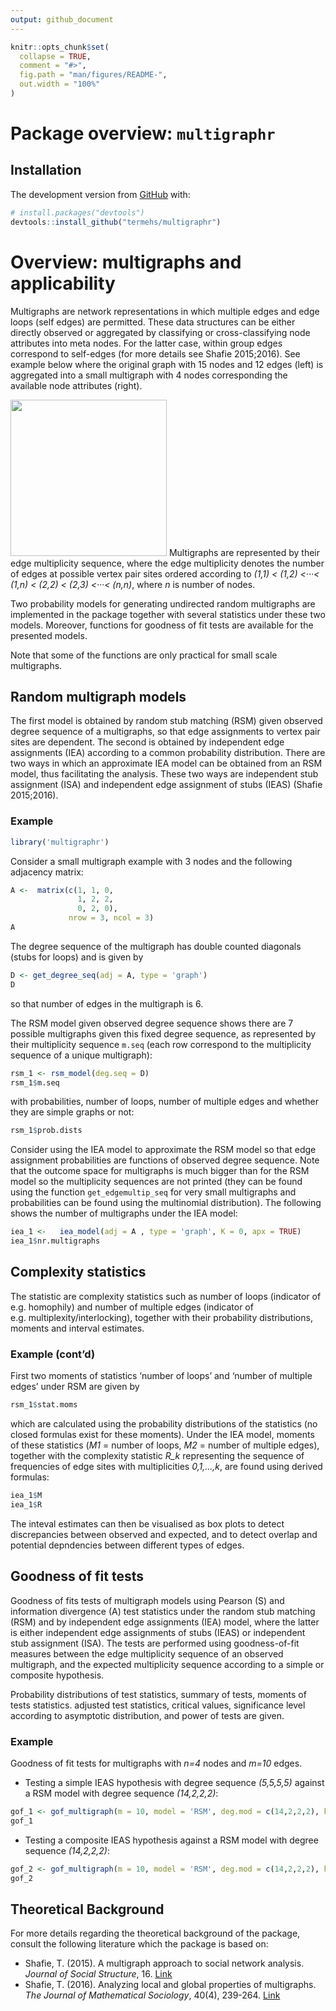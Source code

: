 ```yaml
---
output: github_document
---
```


<!-- README.md is generated from README.Rmd. Please edit that file -->

```r
knitr::opts_chunk$set(
  collapse = TRUE,
  comment = "#>",
  fig.path = "man/figures/README-",
  out.width = "100%"
)
```
# Package overview: `multigraphr` 
## Installation

<!-- You can install the released version of multigraphr from [CRAN](https://CRAN.R-project.org) with: -->

<!-- ``` r -->
<!-- install.packages("multigraphr") -->
<!-- ``` -->

The development version from [GitHub](https://github.com/) with:

``` r
# install.packages("devtools")
devtools::install_github("termehs/multigraphr")
```

# Overview: multigraphs and applicability
Multigraphs are network representations in which multiple edges and edge loops (self edges) are permitted. These data structures can be either directly observed or aggregated by classifying or cross-classifying node attributes into meta nodes. For the latter case, within group edges correspond to self-edges (for more details see Shafie 2015;2016). See example below where the original graph with 15 nodes and 12 edges (left) is aggregated into a small multigraph with 4 nodes corresponding the available node attributes (right).

![](mg_ex.png){width=250px}
 Multigraphs are represented by their edge multiplicity sequence, where the edge multiplicity denotes the number of edges at possible vertex pair sites ordered according to
*(1,1) < (1,2) <···< (1,n) < (2,2) < (2,3) <···< (n,n)*, 
where *n* is number of nodes.

Two probability models for generating undirected random multigraphs are implemented in the package together with several statistics under these two models. Moreover, functions for goodness of fit tests are available for the presented models.

Note that some of the functions are only practical for small scale multigraphs.

## Random multigraph models
The first model is obtained by random stub matching (RSM) given observed degree sequence of a multigraphs, so that edge assignments to vertex pair sites are dependent. The second is obtained by independent edge assignments (IEA) according to a common probability distribution. There are two ways in which an approximate IEA model can be obtained from an RSM model, thus facilitating the analysis. These two ways are independent stub assignment (ISA) and independent edge assignment of stubs (IEAS) (Shafie 2015;2016).

### Example
```r
library('multigraphr')
```
Consider a small multigraph example with 3 nodes and the following adjacency matrix:
```r
A <-  matrix(c(1, 1, 0, 
               1, 2, 2, 
               0, 2, 0), 
             nrow = 3, ncol = 3)
A
```
The degree sequence of the multigraph has double counted diagonals (stubs for loops) and is given by
```r
D <- get_degree_seq(adj = A, type = 'graph')
D
```
so that number of edges in the multigraph is 6.

The RSM model given observed degree sequence shows there are 7 possible multigraphs given this fixed degree sequence, as represented by their multiplicity sequence  `m.seq` (each row correspond to the multiplicity sequence of a unique multigraph):
```r
rsm_1 <- rsm_model(deg.seq = D)
rsm_1$m.seq
```
with probabilities, number of loops, number of multiple edges and whether they are simple graphs or not:
```r
rsm_1$prob.dists
```

Consider using the IEA model to approximate the RSM model so that edge assignment probabilities are functions of observed degree sequence. Note that the outcome space for multigraphs is much bigger than for the RSM model so the multiplicity sequences are not printed (they can be found using the function `get_edgemultip_seq` for very small multigraphs and probabilities can be found using the multinomial distribution). The following shows the number of multigraphs under the IEA model:
```r
iea_1 <-   iea_model(adj = A , type = 'graph', K = 0, apx = TRUE)
iea_1$nr.multigraphs
```

## Complexity statistics 
The statistic are complexity statistics such as number of loops (indicator of e.g. homophily) and number of multiple edges (indicator of e.g. multiplexity/interlocking), together with their probability distributions, moments and interval estimates.

### Example (cont'd)
First two moments of statistics 'number of loops' and 'number of multiple edges' under RSM are given by
```r
rsm_1$stat.moms
```
which are calculated using the probability distributions of the statistics (no closed formulas exist for these moments).
Under the IEA model, moments of these statistics (*M1* = number of loops, *M2* = number of multiple edges), together with the complexity statistic *R_k* representing the sequence of
frequencies of edge sites with multiplicities *0,1,...,k*,  are found using derived formulas:
```r
iea_1$M
iea_1$R
```
The inteval estimates can then be visualised as box plots to detect discrepancies between observed and expected, and to detect overlap and potential depndencies between different types of edges. 

## Goodness of fit tests
Goodness of fits tests of multigraph models using Pearson (S) and
information divergence (A) test statistics under the random stub matching (RSM)
and by independent edge assignments (IEA) model,
where the latter is either independent edge assignments of stubs (IEAS) or
independent stub assignment (ISA).
The tests are performed using goodness-of-fit measures between the
edge multiplicity sequence of an observed multigraph,
and the expected multiplicity sequence according to a simple or composite hypothesis.

Probability distributions of test statistics, summary of tests, moments of tests statistics. adjusted test statistics, critical values, significance level according to asymptotic distribution, and power of tests are given.

### Example
Goodness of fit tests for multigraphs with *n=4* nodes and *m=10* edges.

- Testing a simple IEAS hypothesis with degree sequence *(5,5,5,5)* against a RSM model with degree sequence *(14,2,2,2)*:
```r
gof_1 <- gof_multigraph(m = 10, model = 'RSM', deg.mod = c(14,2,2,2), hyp = 'IEAS', deg.hyp = c(5,5,5,5))
gof_1
```
- Testing a composite IEAS hypothesis against a RSM model with degree sequence *(14,2,2,2)*:
```r
gof_2 <- gof_multigraph(m = 10, model = 'RSM', deg.mod = c(14,2,2,2), hyp = 'IEAS', deg.hyp = 0)
gof_2
```

## Theoretical Background
For more details regarding the
theoretical background of the package, consult the following literature which the package is based on:

- Shafie, T. (2015). A multigraph approach to social network analysis. *Journal of Social Structure*, 16. [Link](https://www.exeley.com/journal_of_social_structure/doi/10.21307/joss-2019-011)
- Shafie, T. (2016). Analyzing local and global properties of multigraphs. *The Journal of Mathematical Sociology*, 40(4), 239-264.  [Link](https://www.tandfonline.com/doi/abs/10.1080/0022250X.2016.1219732?journalCode=gmas20)

<!-- This is a basic example which shows you how to solve a common problem: -->

<!-- ```{r example} -->
<!-- library(multigraphr) -->
<!-- ## basic example code -->
<!-- ``` -->

<!-- What is special about using `README.Rmd` instead of just `README.md`? You can include R chunks like so: -->

<!-- ```{r cars} -->
<!-- summary(cars) -->
<!-- ``` -->

<!-- You'll still need to render `README.Rmd` regularly, to keep `README.md` up-to-date. -->

<!-- You can also embed plots, for example: -->

<!-- ```{r pressure, echo = FALSE} -->
<!-- plot(pressure) -->
<!-- ``` -->

<!-- In that case, don't forget to commit and push the resulting figure files, so they display on GitHub! -->
